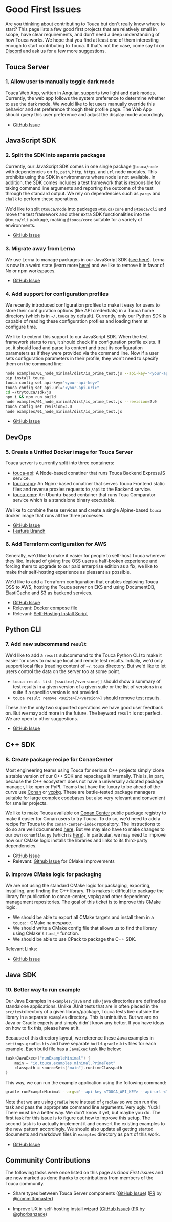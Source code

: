 # Good First Issues

Are you thinking about contributing to Touca but don't really know where to
start? This page lists a few good first projects that are relatively small in
scope, have clear requirements, and don't need a deep understanding of how Touca
works. We hope that you find at least one of them interesting enough to start
contributing to Touca. If that's not the case, come say hi on
[Discord](https://touca.io/discord) and ask us for a few more suggestions.

## Touca Server

### 1. Allow user to manually toggle dark mode

Touca Web App, written in Angular, supports two light and dark modes. Currently,
the web app follows the system preference to determine whether to use the dark
mode. We would like to let users manually override this behavior and set
preference through their profile page. The Web App should query this user
preference and adjust the display mode accordingly.

- [GitHub Issue](https://github.com/trytouca/trytouca/issues/35)

## JavaScript SDK

### 2. Split the SDK into separate packages

Currently, our JavaScript SDK comes in one single package `@touca/node` with
dependencies on `fs`, `path`, `http`, `https`, and `url` node modules. This
prohibits using the SDK in environments where node is not available. In
addition, the SDK comes includes a test framework that is responsible for taking
command line arguments and reporting the outcome of the test through the
standard output. We rely on dependencies such as `yargs` and `chalk` to perform
these operations.

We'd like to split `@touca/node` into packages `@touca/core` and `@touca/cli`
and move the test framework and other extra SDK functionalities into the
`@touca/cli` package, making `@touca/core` suitable for a variety of
environments.

- [GitHub Issue](https://github.com/trytouca/trytouca/issues/194)

### 3. Migrate away from Lerna

We use Lerna to manage packages in our JavaScript SDK
([see here](https://github.com/trytouca/trytouca/tree/main/sdk/js)). Lerna is
now in a weird state (learn more
[here](https://blog.nrwl.io/lerna-is-dead-long-live-lerna-61259f97dbd9)) and we
like to remove it in favor of Nx or npm workspaces.

- [GitHub Issue](https://github.com/trytouca/trytouca/issues/193)

### 4. Add support for configuration profiles

We recently introduced configuration profiles to make it easy for users to store
their configuration options (like API credentials) in a Touca home directory
(which is in `~/.touca` by default). Currently, only our Python SDK is capable
of reading these configuration profiles and loading them at configure time.

We like to extend this support to our JavaScript SDK. When the test framework
starts to run, it should check if a configuration profile exists. If so, it
should load and parse its content and treat its configuration parameters as if
they were provided via the command line. Now if a user sets configuration
parameters in their profile, they won't need to specify them on the command
line:

```bash
node examples/01_node_minimal/dist/is_prime_test.js --api-key="<your-api-key>" --api-url="<your-api-url>" --revision=1.0 --testcase alice bob charlie
pip install touca
touca config set api-key="<your-api-key>"
touca config set api-url="<your-api-url>"
cd ~/trytouca/sdk/js
npm i && npm run build
node examples/01_node_minimal/dist/is_prime_test.js --revision=2.0
touca config set revision=3.0
node examples/01_node_minimal/dist/is_prime_test.js
```

- [GitHub Issue](https://github.com/trytouca/trytouca/issues/192)

## DevOps

### 5. Create a Unified Docker image for Touca Server

Touca server is currently split into three containers:

- [touca-api](https://hub.docker.com/r/touca/touca-api): A Node-based conatiner
  that runs Touca Backend ExpressJS service.
- [touca-app](https://hub.docker.com/r/touca/touca-app): An Nginx-based
  conatiner that serves Touca Frontend static files and reverse proxies requests
  to `/api` to the Backend service.
- [touca-cmp](https://hub.docker.com/r/touca/touca-app): An Ubuntu-based
  container that runs Toua Comparator service which is a standalone binary
  executable.

We like to combine these services and create a single Alpine-based `touca`
docker image that runs all the three processes.

- [GitHub Issue](https://github.com/trytouca/trytouca/issues/191)
- [Feature Branch](https://github.com/trytouca/trytouca/tree/feature/arm)

### 6. Add Terraform configuration for AWS

Generally, we'd like to make it easier for people to self-host Touca wherever
they like. Instead of giving free OSS users a half-broken experience and forcing
them to upgrade to our paid enterprise edition as a fix, we like to make their
self-hosting experience as pleasant as possible.

We'd like to add a Terraform configuration that enables deploying Touca OSS to
AWS, hosting the Touca server on EKS and using DocumentDB, ElastiCache and S3 as
backend services.

- [GitHub Issue](https://github.com/trytouca/trytouca/issues/190)
- Relevant:
  [Docker compose file](https://github.com/trytouca/trytouca/blob/main/ops/docker-compose.prod.yml)
- Relevant:
  [Self-Hosting Install Script](https://github.com/trytouca/trytouca/blob/main/ops/install.sh)

## Python CLI

### 7. Add new subcommand `result`

We'd like to add a `result` subcommand to the Touca Python CLI to make it easier
for users to manage local and remote test results. Initially, we'd only support
local files (reading content of `~/.touca` directory. But we'd like to let users
control the data on the server too at some point.

- `touca result list [<suite>[/<version>]]` should show a summary of test
  results in a given version of a given suite or the list of versions in a suite
  if a specific version is not provided.
- `touca result remove <suite>[/<version>]` should remove test results.

These are the only two supported operations we have good user feedback on. But
we may add more in the future. The keyword `result` is not perfect. We are open
to other suggestions.

- [GitHub Issue](https://github.com/trytouca/trytouca/issues/112)

## C++ SDK

### 8. Create package recipe for ConanCenter

Most engineering teams using Touca for serious C++ projects simply clone a
stable version of our C++ SDK and repackage it internally. This is, in part,
because the C++ ecosystem does not have a universally adopted package manager,
like npm or PyPI. Teams that have the luxury to be ahead of the curve use
[Conan](https://conan.io) or [vcpkg](https://vcpkg.io). These are battle-tested
package managers suitable for large complex codebases but also very relevant and
convenient for smaller projects.

We like to make Touca available on [Conan Center](https://conan.io/center)
public package registry to make it easier for Conan users to try Touca. To do
so, we'd need to add a recipe for Touca to the `conan-center-index` repository.
The instructions to do so are well documented
[here](https://github.com/conan-io/conan-center-index/blob/master/docs/how_to_add_packages.md).
But we may also have to make changes to our own `conanfile.py` (which is
[here](https://github.com/trytouca/trytouca/blob/main/sdk/cpp/conanfile.py)). In
particular, we may need to improve how our CMake logic installs the libraries
and links to its third-party dependencies.

- [GitHub Issue](https://github.com/trytouca/trytouca/issues/33)
- Relevant: [Github Issue](https://github.com/trytouca/trytouca/issues/32) for
  CMake improvements

### 9. Improve CMake logic for packaging

We are not using the standard CMake logic for packaging, exporting, installing,
and finding the C++ library. This makes it difficult to package the library for
publication to conan-center, vcpkg and other dependency management repositories.
The goal of this ticket is to improve this CMake logic.

- We should be able to export all CMake targets and install them in a `touca::`
  CMake namespace.
- We should write a CMake config file that allows us to find the library using
  CMake's `find_*` function.
- We should be able to use CPack to package the C++ SDK.

Relevant Links:

- [GitHub Issue](https://github.com/trytouca/trytouca/issues/32)

## Java SDK

### 10. Better way to run example

Our Java Examples in `examples/java` and `sdk/java` directories are defined as
standalone applications. Unlike JUnit tests that are in often placed in the
`src/test`directory of a given library/package, Touca tests live outside the
library in a separate `examples` directory. This is unintuitive. But we are no
Java or Gradle experts and simply didn't know any better. If you have ideas on
how to fix this, please have at it.

Because of this directory layout, we reference these Java examples in
`settings.gradle.kts` and have separate `build.gradle.kts` files for each
example. Each build file has a `JavaExec` task like below:

```kotlin
task<JavaExec>("runExampleMinimal") {
    main = "io.touca.examples.minimal.PrimeTest"
    classpath = sourceSets["main"].runtimeClasspath
}
```

This way, we can run the example application using the following command:

```bash
gradle runExampleMinimal --args='--api-key <TOUCA_API_KEY> --api-url <TOUCA_API_URL> --revision 1.0 --testcase 13'
```

Note that we are using `gradle` here instead of `gradlew` so we can run the task
and pass the appropriate command line arguments. Very ugly. Yuck! There must be
a better way. We don't know it yet, but maybe you do. The first task for this
issue is to figure out how to improve this setup. The second task is to actually
implement it and convert the existing examples to the new pattern accordingly.
We should also update all getting started documents and markdown files in
`examples` directory as part of this work.

- [GitHub Issue](https://github.com/trytouca/trytouca/issues/189)

## Community Contributions

The following tasks were once listed on this page as _Good First Issues_ and are
now marked as done thanks to contributions from members of the Touca community.

- Share types between Touca Server components
  ([GitHub Issue](https://github.com/trytouca/trytouca/issues/195))
  ([PR](https://github.com/trytouca/trytouca/pull/198) by
  [@committomaster](https://github.com/committomaster))

- Improve UX in self-hosting install wizard
  ([GitHub Issue](https://github.com/trytouca/trytouca/issues/196))
  ([PR](https://github.com/trytouca/trytouca/pull/283) by
  [@ghorbanzade](https://github.com/ghorbanzade))

